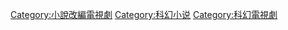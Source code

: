 [[Category:小說改編電視劇|Category:小說改編電視劇]]
[[Category:科幻小说|Category:科幻小说]]
[[Category:科幻電視劇|Category:科幻電視劇]]